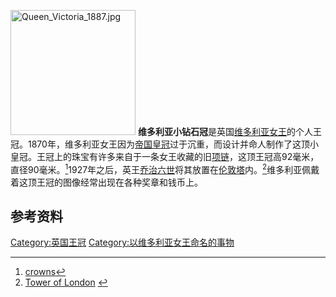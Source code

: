 [[File:Queen_Victoria_1887.jpg|200px]]
{{noteTA
|1=zh-cn:乔治;zh-tw:喬治;zh-hk:佐治;
|2 =zh-tw:英王; zh-hk:英皇; 
|3=zh-tw:女王; zh-hk:女皇; 
}}
'''维多利亚小钻石冠'''是英国[[维多利亚女王|维多利亚女王]]的个人王冠。1870年，维多利亚女王因为[[帝国皇冠|帝国皇冠]]过于沉重，而设计并命人制作了这顶小皇冠。王冠上的珠宝有许多来自于一条女王收藏的旧[[项链|项链]]，这顶王冠高92毫米，直径90毫米。<ref>[http://www.diggerhistory.info/pages-badges/crowns.htm crowns]</ref>1927年之后，英王[[乔治六世|乔治六世]]将其放置在[[伦敦塔|伦敦塔]]内。<ref>[http://europeforvisitors.com/london/articles/tower-of-london-crown-jewels.htm Tower of London] {{webarchive|url=https://web.archive.org/web/20100107161518/http://europeforvisitors.com/london/articles/tower-of-london-crown-jewels.htm |date=2010-01-07 }}</ref>维多利亚佩戴着这顶王冠的图像经常出现在各种奖章和钱币上。

== 参考资料 ==
{{reflist}}

{{王冠}}
[[Category:英国王冠|Category:英国王冠]]
[[Category:以维多利亚女王命名的事物|Category:以维多利亚女王命名的事物]]